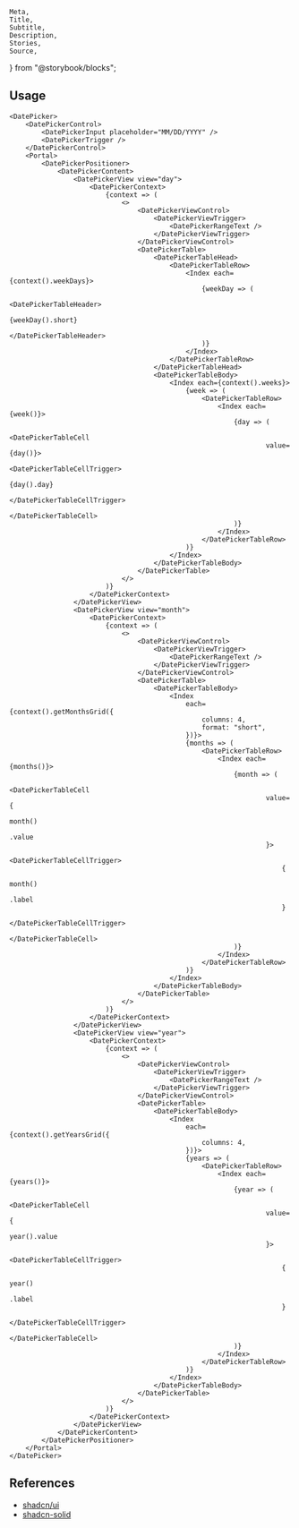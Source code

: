 	Meta,
	Title,
	Subtitle,
	Description,
	Stories,
	Source,
} from "@storybook/blocks";

<Meta of={DatePickerStories} />

<Title of={DatePickerStories}>Date Picker</Title>
<Description of={DatePickerStories} />

<Stories />

## Usage

```tsx
<DatePicker>
	<DatePickerControl>
		<DatePickerInput placeholder="MM/DD/YYYY" />
		<DatePickerTrigger />
	</DatePickerControl>
	<Portal>
		<DatePickerPositioner>
			<DatePickerContent>
				<DatePickerView view="day">
					<DatePickerContext>
						{context => (
							<>
								<DatePickerViewControl>
									<DatePickerViewTrigger>
										<DatePickerRangeText />
									</DatePickerViewTrigger>
								</DatePickerViewControl>
								<DatePickerTable>
									<DatePickerTableHead>
										<DatePickerTableRow>
											<Index each={context().weekDays}>
												{weekDay => (
													<DatePickerTableHeader>
														{weekDay().short}
													</DatePickerTableHeader>
												)}
											</Index>
										</DatePickerTableRow>
									</DatePickerTableHead>
									<DatePickerTableBody>
										<Index each={context().weeks}>
											{week => (
												<DatePickerTableRow>
													<Index each={week()}>
														{day => (
															<DatePickerTableCell
																value={day()}>
																<DatePickerTableCellTrigger>
																	{day().day}
																</DatePickerTableCellTrigger>
															</DatePickerTableCell>
														)}
													</Index>
												</DatePickerTableRow>
											)}
										</Index>
									</DatePickerTableBody>
								</DatePickerTable>
							</>
						)}
					</DatePickerContext>
				</DatePickerView>
				<DatePickerView view="month">
					<DatePickerContext>
						{context => (
							<>
								<DatePickerViewControl>
									<DatePickerViewTrigger>
										<DatePickerRangeText />
									</DatePickerViewTrigger>
								</DatePickerViewControl>
								<DatePickerTable>
									<DatePickerTableBody>
										<Index
											each={context().getMonthsGrid({
												columns: 4,
												format: "short",
											})}>
											{months => (
												<DatePickerTableRow>
													<Index each={months()}>
														{month => (
															<DatePickerTableCell
																value={
																	month()
																		.value
																}>
																<DatePickerTableCellTrigger>
																	{
																		month()
																			.label
																	}
																</DatePickerTableCellTrigger>
															</DatePickerTableCell>
														)}
													</Index>
												</DatePickerTableRow>
											)}
										</Index>
									</DatePickerTableBody>
								</DatePickerTable>
							</>
						)}
					</DatePickerContext>
				</DatePickerView>
				<DatePickerView view="year">
					<DatePickerContext>
						{context => (
							<>
								<DatePickerViewControl>
									<DatePickerViewTrigger>
										<DatePickerRangeText />
									</DatePickerViewTrigger>
								</DatePickerViewControl>
								<DatePickerTable>
									<DatePickerTableBody>
										<Index
											each={context().getYearsGrid({
												columns: 4,
											})}>
											{years => (
												<DatePickerTableRow>
													<Index each={years()}>
														{year => (
															<DatePickerTableCell
																value={
																	year().value
																}>
																<DatePickerTableCellTrigger>
																	{
																		year()
																			.label
																	}
																</DatePickerTableCellTrigger>
															</DatePickerTableCell>
														)}
													</Index>
												</DatePickerTableRow>
											)}
										</Index>
									</DatePickerTableBody>
								</DatePickerTable>
							</>
						)}
					</DatePickerContext>
				</DatePickerView>
			</DatePickerContent>
		</DatePickerPositioner>
	</Portal>
</DatePicker>
```

## References

- [shadcn/ui](https://ui.shadcn.com/docs/components/date-picker)
- [shadcn-solid](https://shadcn-solid.com/docs/components/date-picker)

